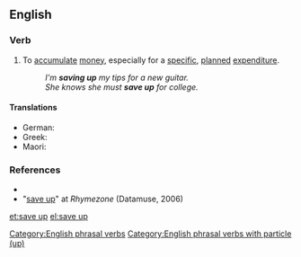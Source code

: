 ==English==

===Verb===
{{en-verb|saves up|saving up|saved up}}

# {{lb|en|transitive|and|intransitive}} To [[accumulate]] [[money]], especially for a [[specific]], [[planned]] [[expenditure]].
#: ''I'm '''saving up''' my tips for a new guitar.''
#: ''She knows she must '''save up''' for college.''

====Translations====
{{trans-top|to accumulate money for a specific purpose}}
{{trans-mid}}
* German: {{t+|de|zusammensparen}}
* Greek: {{t+|el|αποταμιεύω}}
* Maori: {{t|mi|penapena}}
{{trans-bottom}}

===References===
* {{R:Dictionary.com}}
* "[http://www.rhymezone.com/r/rhyme.cgi?Word=save_up save up]" at ''Rhymezone'' (Datamuse, 2006)

[[Category:English phrasal verbs]]
[[Category:English phrasal verbs with particle (up)]]

[[et:save up]]
[[el:save up]]